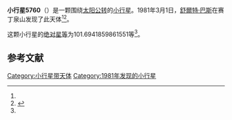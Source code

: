 {{Infobox planet
| bgcolour = #FFFFC0
| name = 5760 Mittlefehldt
| symbol = 
| image = 
| caption = 
| discovery = yes
| discovery_ref = 
| discoverer = [[舒爾特·巴斯|舒爾特·巴斯]]
| discovery_site = [[赛丁泉山|赛丁泉山]] 
| discovered = 1981年3月1日
| designations = yes
| mp_name = 
| named_after = 
| alt_names = 
| mp_category = [[主带小行星|主带小行星]]
| orbit_ref = <ref name="a">[http://ssd.jpl.nasa.gov/sbdb.cgi?sstr=5760 5760 Mittlefehldt] {{Wayback|url=http://ssd.jpl.nasa.gov/sbdb.cgi?sstr=5760 |date=20210717072519 }}，小行星數據庫瀏覽器（JPL Small-Body Database Browser）－[[美国国家航空航天局|美国国家航空航天局]]喷气推进实验室</ref>
| epoch = 2456400.5 (2013年4月18日更新)
| aphelion = {{convert|3.255929352184291|AU|km|3|abbr=on|lk=out}}
| perihelion = {{convert|2.68458049709759|AU|km|3|abbr=on}}
| semimajor = {{convert|2.970254924640941|AU|km|3|abbr=on}}
| eccentricity = 0.096178421
| period = 1869.773558 [[日|日]]<br />5.12[[儒略年|儒略年]]
| avg_speed = 
| inclination = 9.562412245176066
| asc_node = 210.4651262082302
| mean_anomaly = 
| arg_peri = 101.6941859861551
| satellites = 
| physical_characteristics = yes
| dimensions = 
| mass = 
| density = 
| surface_grav = 
| escape_velocity = 
| sidereal_day = 
| axial_tilt = 
| pole_ecliptic_lat = 
| pole_ecliptic_lon = 
| albedo = 
| temperatures= 
| temp_name1 = 
| mean_temp_1 = 
| max_temp_1 = 
| temp_name2 = 
| max_temp_2 = 
| spectral_type = 
| abs_magnitude = 101.6941859861551
}}

'''小行星5760'''（{{lang-en|5760 Mittlefehldt}}）是一颗围绕[[太阳|太阳]][[公转|公转]]的[[小行星|小行星]]。1981年3月1日，[[舒爾特·巴斯|舒爾特·巴斯]]在赛丁泉山发现了此天体<ref name="a" /><ref>{{cite news|title=小行星列表|url=http://cfa-www.harvard.edu/iau/lists/NumberedMPs.txt|accessdate=2013-07-08|newspaper=哈佛大学|archive-date=2008-05-17|archive-url=https://web.archive.org/web/20080517010638/http://cfa-www.harvard.edu/iau/lists/NumberedMPs.txt|dead-url=no}}</ref>。

这颗小行星的[[绝对星等|绝对星等]]为101.6941859861551等<ref name="a" />。

==参考文献==
{{reflist}}
{{Minor Planet Number|[[小行星5759|小行星5759]]|[[小行星5761|小行星5761]]}}

{{小天体}}

[[Category:小行星带天体|Category:小行星带天体]]
[[Category:1981年发现的小行星|Category:1981年发现的小行星]]

{{asteroid-stub}}
